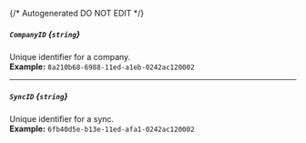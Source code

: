 {/* Autogenerated DO NOT EDIT  */}
##### `CompanyID` *{`string`}*
Unique identifier for a company.
<br/>
**Example:** `8a210b68-6988-11ed-a1eb-0242ac120002`

---
##### `SyncID` *{`string`}*
Unique identifier for a sync.
<br/>
**Example:** `6fb40d5e-b13e-11ed-afa1-0242ac120002`


